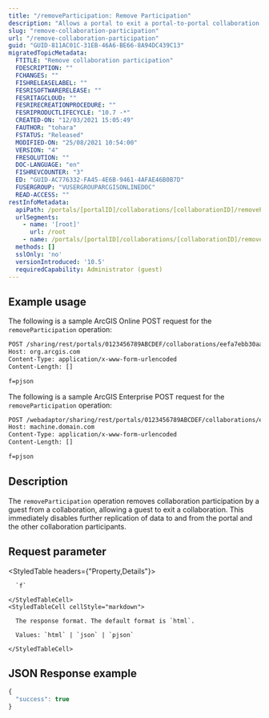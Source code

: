 ```yaml
---
title: "/removeParticipation: Remove Participation"
description: "Allows a portal to exit a portal-to-portal collaboration."
slug: "remove-collaboration-participation"
url: "/remove-collaboration-participation"
guid: "GUID-811AC01C-31EB-46A6-BE66-8A94DC439C13"
migratedTopicMetadata:
  FTITLE: "Remove collaboration participation"
  FDESCRIPTION: ""
  FCHANGES: ""
  FISHRELEASELABEL: ""
  FESRISOFTWARERELEASE: ""
  FESRITAGCLOUD: ""
  FESRIRECREATIONPROCEDURE: ""
  FESRIPRODUCTLIFECYCLE: "10.7 -*"
  CREATED-ON: "12/03/2021 15:05:49"
  FAUTHOR: "tohara"
  FSTATUS: "Released"
  MODIFIED-ON: "25/08/2021 10:54:00"
  VERSION: "4"
  FRESOLUTION: ""
  DOC-LANGUAGE: "en"
  FISHREVCOUNTER: "3"
  ED: "GUID-AC776332-FA45-4E6B-9461-4AFAE46B0B7D"
  FUSERGROUP: "VUSERGROUPARCGISONLINEDOC"
  READ-ACCESS: ""
restInfoMetadata:
  apiPath: /portals/[portalID]/collaborations/[collaborationID]/removeParticipation
  urlSegments:
    - name: '[root]'
      url: /root
    - name: /portals/[portalID]/collaborations/[collaborationID]/removeParticipation
  methods: []
  sslOnly: 'no'
  versionIntroduced: '10.5'
  requiredCapability: Administrator (guest)
---
```


## Example usage

The following is a sample ArcGIS Online POST request for the `removeParticipation` operation:

```markdown
POST /sharing/rest/portals/0123456789ABCDEF/collaborations/eefa7ebb30aa435382cc9b27ffa95e3e/removeParticipation HTTP/1.1
Host: org.arcgis.com
Content-Type: application/x-www-form-urlencoded
Content-Length: []

f=pjson

```

The following is a sample ArcGIS Enterprise POST request for the `removeParticipation` operation:

```markdown
POST /webadaptor/sharing/rest/portals/0123456789ABCDEF/collaborations/eefa7ebb30aa435382cc9b27ffa95e3e/removeParticipation HTTP/1.1
Host: machine.domain.com
Content-Type: application/x-www-form-urlencoded
Content-Length: []

f=pjson

```

## Description

The `removeParticipation` operation removes collaboration participation by a guest from a collaboration, allowing a guest to exit a collaboration. This immediately disables further replication of data to and from the portal and the other collaboration participants.


## Request parameter

<StyledTable headers={"Property,Details"}>
  <StyledTableRow>
    <StyledTableCell cellStyle="markdown">

      `f` 

    </StyledTableCell>
    <StyledTableCell cellStyle="markdown">

      The response format. The default format is `html`.

      Values: `html` | `json` | `pjson`

    </StyledTableCell>
  </StyledTableRow>
</StyledTable>


## JSON Response example

```javascript
{
  "success": true
}
```